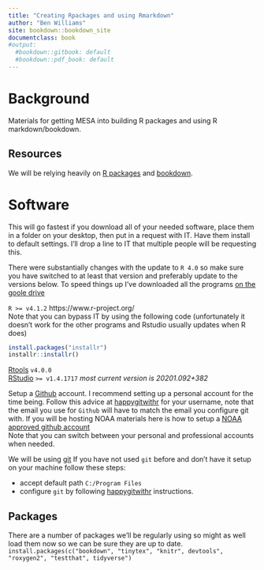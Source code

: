 ```yaml
---
title: "Creating Rpackages and using Rmarkdown"
author: "Ben Williams"
site: bookdown::bookdown_site
documentclass: book
#output:
  #bookdown::gitbook: default
  #bookdown::pdf_book: default
---
```


# Background

Materials for getting MESA into building R packages and using R markdown/bookdown.

## Resources

We will be relying heavily on [R packages](https://r-pkgs.org/index.html) and [bookdown](https://bookdown.org/yihui/bookdown/). 


# Software 
This will go fastest if you download all of your needed software, place them in a folder on your desktop, then put in a request with IT. Have them install to default settings. I'll drop a line to IT that multiple people will be requesting this. 

There were substantially changes with the update to `R 4.0` so make sure you have switched to at least that version and preferably update to the versions below.
To speed things up I've downloaded all the programs [on the goole drive](https://drive.google.com/drive/folders/1D0Ny63iEiOpoZNqFi4Y3UX_Q0dHxuCTN?usp=sharing)

`R >= v4.1.2` https://www.r-project.org/  
Note that you can bypass IT by using the following code (unfortunately it doesn't work for the other programs and Rstudio usually updates when R does)
```r
install.packages("installr")
installr::installr()
```
[Rtools](https://cran.r-project.org/bin/windows/Rtools/rtools40.html) `v4.0.0`     
[RStudio](https://www.rstudio.com/products/rstudio/download/#download) `>= v1.4.1717` *most current version is 20201.092+382*  

Setup a [Github](https://github.com) account.
I recommend setting up a personal account for the time being. 
Follow this advice at [happygitwithr](https://happygitwithr.com/github-acct.html) for your username, note that the email you use for `Github` will have to match the email you configure git with.
If you will be hosting NOAA materials here is how to setup a [NOAA approved github account](https://noaa-fisheries-integrated-toolbox.github.io/resources/onboarding/github-account/)  
Note that you can switch between your personal and professional accounts when needed.

We will be using [git](https://git-scm.com/download/win)
If you have not used `git` before and don't have it setup on your machine follow these steps:

* accept default path `C:/Program Files` 
* configure `git` by following [happygitwithr](https://happygitwithr.com/hello-git.html) instructions.


## Packages
There are a number of packages we'll be regularly using so might as well load them now so we can be sure they are up to date.  
`
install.packages(c("bookdown", "tinytex", "knitr", devtools", "roxygen2", "testthat", tidyverse")
`
